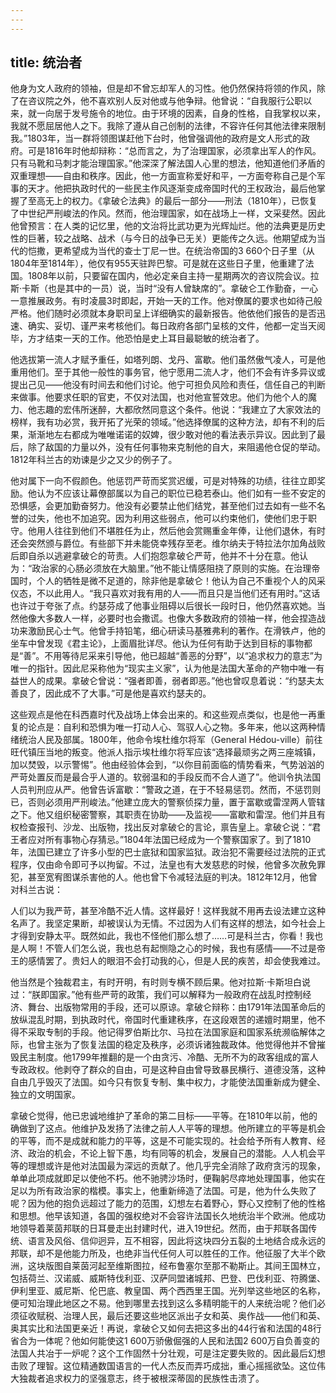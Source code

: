 ```yaml
---
---
---
```

title: 统治者
---




他身为文人政府的领袖，但是却不曾忘却军人的习性。他仍然保持将领的作风，除了在咨议院之外，他不喜欢别人反对他或与他争辩。他曾说：“自我服行公职以来，就一向居于发号施令的地位。由于环境的因素，自身的性格，自我掌权以来，我就不愿屈居他人之下。我除了遵从自己创制的法律，不容许任何其他法律来限制我。”1803年，当一群将领图谋赶他下台时，他曾强调他的政府是文人形式的政府。可是1816年时他却辩称：“总而言之，为了治理国家，必须拿出军人的作风。只有马靴和马刺才能治理国家。”他深深了解法国人心里的想法，他知道他们矛盾的双重理想——自由和秩序。因此，他一方面宣称爱好和平，一方面夸称自己是个军事的天才。他把执政时代的一些民主作风逐渐变成帝国时代的王权政治，最后他掌握了至高无上的权力。《拿破仑法典》的最后一部分——刑法（1810年），已恢复了中世纪严刑峻法的作风。然而，他治理国家，如在战场上一样，文采斐然。因此他曾预言：在人类的记忆里，他的文治将比武功更为光辉灿烂。他的法典更是历史性的巨著，较之战略、战术（与今日的战争已无关）更能传之久远。他期望成为当代的恺撒，更希望成为当代的查士丁尼一世。在统治帝国的3 660个日子里（从1804年至1814年），他仅有955天驻跸巴黎。可是就在这些日子里，他重建了法国。1808年以前，只要留在国内，他必定亲自主持一星期两次的咨议院会议。拉斯·卡斯（也是其中的一员）说，当时“没有人曾缺席的”。拿破仑工作勤奋，一心一意推展政务。有时凌晨3时即起，开始一天的工作。他对僚属的要求也如待己般严格。他们随时必须就本身职司呈上详细确实的最新报告。他依他们报告的是否迅速、确实、妥切、谨严来考核他们。每日政府各部门呈核的文件，他都一定当天阅毕，方才结束一天的工作。他恐怕是史上耳目最聪敏的统治者了。

他选拔第一流人才赋予重任，如塔列朗、戈丹、富歇。他们虽然傲气凌人，可是他重用他们。至于其他一般性的事务官，他宁愿用二流人才，他们不会有许多异议或提出己见——他没有时间去和他们讨论。他宁可担负风险和责任，信任自己的判断来做事。他要求任职的官吏，不仅对法国，也对他宣誓效忠。他们为他个人的魔力、他志趣的宏伟所迷醉，大都欣然同意这个条件。他说：“我建立了大家效法的榜样，我有功必赏，我开拓了光荣的领域。”他选择僚属的这种方法，却有不利的后果，渐渐地左右都成为唯唯诺诺的奴婢，很少敢对他的看法表示异议。因此到了最后，除了敌国的力量以外，没有任何事物来克制他的自大，来阻遏他仓促的举动。1812年科兰古的劝谏是少之又少的例子了。

他对属下一向不假颜色。他惩罚严苛而奖赏迟缓，可是对特殊的功绩，往往立即奖励。他认为不应该让幕僚部属以为自己的职位已稳若泰山。他们如有一些不安定的恐惧感，会更加勤奋努力。他没有必要禁止他们结党，甚至他们过去如有一些不名誉的过失，他也不加追究。因为利用这些弱点，他可以约束他们，使他们忠于职守。他用人往往到他们不堪胜任为止，然后他会赏赐重金年俸，让他们退休，有时还会突然颁与爵位。有些部下并未能侥幸残存至老。维尔纳夫于特拉法尔加角战败后即自杀以逃避拿破仑的苛责。人们抱怨拿破仑严苛，他并不十分在意。他认为：“政治家的心肠必须放在大脑里。”他不能让情感阻挠了原则的实施。在治理帝国时，个人的牺牲是微不足道的，除非他是拿破仑！他认为自己不重视个人的风采仪态，不以此用人。“我只喜欢对我有用的人——而且只是当他们还有用时。”这话也许过于夸张了点。约瑟芬成了他事业阻碍以后很长一段时日，他仍然喜欢她。当然他像大多数人一样，必要时也会撒谎。也像大多数政府的领袖一样，他会捏造战功来激励民心士气。他曾手持铅笔，细心研读马基雅弗利的著作。在滑铁卢，他的坐车中曾发现《君主论》，上面眉批详尽。他认为任何有助于达到目标的事物都是“善”。不用等待尼采来引导他，他已超越“善恶的分野”，以“追求权力的意志”为唯一的指针。因此尼采称他为“现实主义家”，认为他是法国大革命的产物中唯一有益世人的成果。拿破仑曾说：“强者即善，弱者即恶。”他也曾叹息着说：“约瑟夫太善良了，因此成不了大事。”可是他是喜欢约瑟夫的。

这些观点是他在科西嘉时代及战场上体会出来的。和这些观点类似，也是他一再重复的论点是：自利和恐惧为唯一打动人心、驾驭人心之物。多年来，他以这两种情绪统治人民及部属。1800年，他命令埃杜维尔将军（General Hédou-ville）前往旺代镇压当地的叛变。他派人指示埃杜维尔将军应该“选择最顽劣之两三座城镇，加以焚毁，以示警惕”。他由经验体会到，“以你目前面临的情势看来，气势汹汹的严苛处置反而是最合乎人道的。软弱温和的手段反而不合人道了”。他训令执法国人员判刑应从严。他曾告诉富歇：“警政之道，在于不轻易惩罚。然而，不惩罚则已，否则必须用严刑峻法。”他建立庞大的警察侦探力量，置于富歇或雷涅两人管辖之下。他又组织秘密警察，其职责在协助——及监视——富歇和雷涅。他们并且有权检查报刊、沙龙、出版物，找出反对拿破仑的言论，禀告皇上。拿破仑说：“君王者应对所有事物心存猜忌。”1804年法国已经成为一个警察国家了。到了1810年，法国已建立了许多小型的巴士底狱和国家监狱。政治犯不需要经过法院的正式程序，仅由命令即可予以拘留。不过，法皇也有大发慈悲的时候，他曾多次赦免罪犯，甚至宽宥图谋杀害他的人。他也曾下令减轻法庭的判决。1812年12月，他曾对科兰古说：

人们以为我严苛，甚至冷酷不近人情。这样最好！这样我就不用再去设法建立这种名声了。我坚定果断，却被误认为无情。不过因为人们有这样的想法，如今社会上才得到安静太平。既然如此，我也不怪他们那么想了……可是科兰古，你看！我也是人啊！不管人们怎么说，我也总有起恻隐之心的时候，我也有感情——不过是帝王的感情罢了。贵妇人的眼泪不会打动我的心，但是人民的疾苦，却会使我难过。



他当然是个独裁君主，有时开明，有时则专横不顾后果。他对拉斯·卡斯坦白说过：“朕即国家。”他有些严苛的政策，我们可以解释为一般政府在战乱时控制经济、舞台、出版物常用的手段，还可以原谅。拿破仑辩称：由1791年法国革命后的放纵混乱时期，到执政时代，帝国时代重建秩序，在这段艰苦的递嬗时期里，他不得不采取专制的手段。他记得罗伯斯比尔、马拉在法国家庭和国家系统濒临解体之际，也曾主张为了恢复法国的稳定及秩序，必须诉诸独裁政体。他觉得他并不曾摧毁民主制度。他1799年推翻的是一个由贪污、冷酷、无所不为的政客组成的富人专政政权。他剥夺了群众的自由，可是这种自由曾导致暴民横行、道德没落，这种自由几乎毁灭了法国。如今只有恢复专制、集中权力，才能使法国重新成为健全、独立的文明国家。

拿破仑觉得，他已忠诚地维护了革命的第二目标——平等。在1810年以前，他的确做到了这点。他维护及发扬了法律之前人人平等的理想。他所建立的平等是机会的平等，而不是成就和能力的平等，这是不可能实现的。社会给予所有人教育、经济、政治的机会，不论上智下愚，均有同等的机会，发展自己的潜能。人人机会平等的理想或许是他对法国最为深远的贡献了。他几乎完全消除了政府贪污的现象，单单此项成就即足以使他不朽。他不驰骋沙场时，便鞠躬尽瘁地处理国事，他实在足以为所有政治家的楷模。事实上，他重新缔造了法国。可是，他为什么失败了呢？因为他的抱负远超过了能力的范围，幻想左右着野心，野心又控制了他的性格和思想。他早该知道，各国的强权绝对不会容许法国长久地统治半个欧洲。他成功地领导着莱茵邦联的日耳曼走出封建时代，进入19世纪。然而，由于邦联各国传统、语言及风俗、信仰迥异，互不相容，因此将这块四分五裂的土地结合成永远的邦联，却不是他能力所及，也绝非当代任何人可以胜任的工作。他征服了大半个欧洲，这块版图自莱茵河起至维斯图拉，经布鲁塞尔至那不勒斯止。其间王国林立，包括荷兰、汉诺威、威斯特伐利亚、汉萨同盟诸城邦、巴登、巴伐利亚、符腾堡、伊利里亚、威尼斯、伦巴底、教皇国、两个西西里王国。光列举这些地区的名称，便可知治理此地区之不易。他到哪里去找到这么多精明能干的人来统治呢？他们必须征收赋税、治理人民，最后还要这些地区派出子女和英、奥作战——他们和英、奥其实比和法国更亲近！再说，拿破仑又如何去把这多出的44行省和法国的48行省合为一体呢？他如何能使这1 600万骄傲倔强的人民和法国2 600万自负善变的法国人共冶于一炉呢？这个工作固然十分壮观，可是注定要失败的。因此最后幻想击败了理智。这位精通数国语言的一代人杰反而弄巧成拙，重心摇摇欲坠。这位伟大独裁者追求权力的坚强意志，终于被根深蒂固的民族性击溃了。